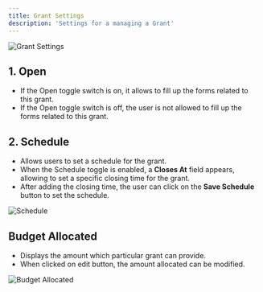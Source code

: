 ```yaml
---
title: Grant Settings
description: 'Settings for a managing a Grant'
---
```

![Grant Settings](/images/guides/grant-settings.png)

## 1. Open
- If the Open toggle switch is on, it allows to fill up the forms related to this grant.
- If the Open toggle switch is off, the user is not allowed to fill up the forms related to this grant.

## 2. Schedule
- Allows users to set a schedule for the grant.
- When the Schedule toggle is enabled, a **Closes At** field appears, allowing to set a specific closing time for the grant. 
- After adding the closing time, the user can click on the **Save Schedule** button to set the schedule.

![Schedule](/images/guides/closes.png)

## Budget Allocated
- Displays the amount which particular grant can provide.
- When clicked on edit button, the amount allocated can be modified.

![Budget Allocated](/images/guides/budget.png)

